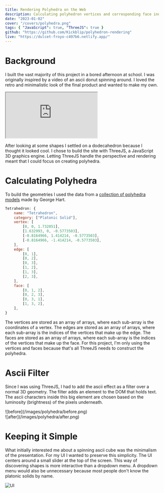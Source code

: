 ```yaml
---
title: Rendering Polyhedra on the Web
description: Calculating polyhedron vertices and corresponding face indices to render 3D shapes on the web.  Uses ThreeJS to manage WebGL rendering.
date: "2023-01-02"
cover: "/covers/polyhedra.png"
tags: { "JavaScript": true, "ThreeJS": true }
github: "https://github.com/Kickblip/polyhedron-rendering"
live: "https://dulcet-froyo-c497b6.netlify.app/"
---
```


# Background

I built the vast majority of this project in a bored afternoon at school. 
I was originally inspired by a video of an ascii donut spinning around. 
I loved the retro and minimalistic look of the final product and wanted to make my own.

<iframe
    src="https://www.youtube.com/embed/DEqXNfs_HhY"
    allow="accelerometer; autoplay; clipboard-write; encrypted-media; gyroscope; picture-in-picture"
    className="my-6 w-full h-[225px] md:w-[640px] md:h-[360px]"
></iframe>

After looking at some shapes I settled on a dodecahedron because I thought it looked cool.
I chose to build the site with ThreeJS, a JavaScript 3D graphics engine. 
Letting ThreeJS handle the perspective and rendering meant that I could focus on creating polyhedra.

# Calculating Polyhedra

To build the geometries I used the data from a [collection of polyhedra models](http://www.georgehart.com/virtual-polyhedra/vp.html) made by George Hart. 

```javascript
Tetrahedron: {
    name: "Tetrahedron",
    category: ["Platonic Solid"],
    vertex: [
        [0, 0, 1.732051],
        [1.632993, 0, -0.5773503],
        [-0.8164966, 1.414214, -0.5773503],
        [-0.8164966, -1.414214, -0.5773503],
    ],
    edge: [
        [0, 1],
        [0, 2],
        [0, 3],
        [1, 2],
        [1, 3],
        [2, 3],
    ],
    face: [
        [0, 1, 2],
        [0, 2, 3],
        [0, 3, 1],
        [1, 3, 2],
    ],
}
```

The vertices are stored as an array of arrays, where each sub-array is the coordinates of a vertex.
The edges are stored as an array of arrays, where each sub-array is the indices of the vertices that make up the edge. 
The faces are stored as an array of arrays, where each sub-array is the indices of the vertices that make up the face. 
For this project, I'm only using the vertices and faces because that's all ThreeJS needs to construct the polyhedra.

# Ascii Filter

Since I was using ThreeJS, I had to add the ascii effect as a filter over a normal 3D geometry.
The filter adds an element to the DOM that holds text.
The ascii characters inside this big element are chosen based on the luminosity (brightness) of the pixels underneath.

<div className="flex">
    <div className="w-1/2">![before](/images/polyhedra/before.png)</div>
    <div className="w-1/2">![after](/images/polyhedra/after.png)</div>
</div>

# Keeping it Simple

What initially interested me about a spinning ascii cube was the minimalism of the presentation.
For my UI I wanted to preserve this simplicity.
The UI centers around a small slider at the top of the screen.
This way of discovering shapes is more interactive than a dropdown menu.
A dropdown menu would also be unnecessary because most people don't know the platonic solids by name.

![UI](/images/polyhedra/UI.png)
